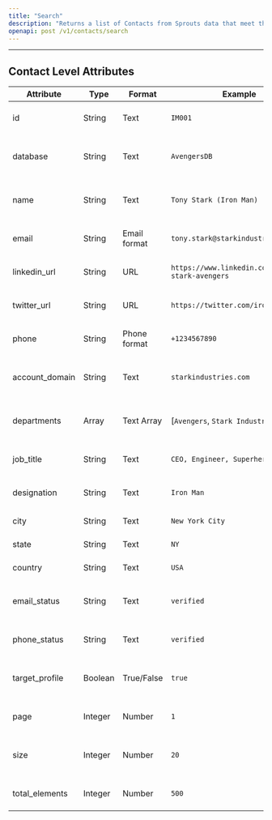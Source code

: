 ```yaml
---
title: "Search"
description: "Returns a list of Contacts from Sprouts data that meet the specified search criteria"
openapi: post /v1/contacts/search
---
```

---
## Contact Level Attributes
| Attribute        | Type       | Format           | Example                             | Description                                  |
|------------------|------------|------------------|-------------------------------------|----------------------------------------------|
| id               | String     | Text             | `IM001`                              | Unique identifier for Iron Man                |
| database         | String     | Text             | `AvengersDB`                        | Database storing Iron Man`s information      |
| name             | String     | Text             | `Tony Stark (Iron Man)`              | Full name and superhero alias                |
| email            | String     | Email format     | `tony.stark@starkindustries.com`   | Email address of Tony Stark                  |
| linkedin_url      | String     | URL              | `https://www.linkedin.com/in/tony-stark-avengers`       | LinkedIn profile URL of Tony Stark  |
| twitter_url       | String     | URL              | `https://twitter.com/iron_man`      | Twitter profile URL of Iron Man              |
| phone            | String     | Phone format     | `+1234567890`                       | Phone number of Tony Stark                   |
| account_domain   | String     | Text             | `starkindustries.com`               | Domain associated with Stark Industries       |
| departments      | Array      | Text Array       | [`Avengers`, `Stark Industries`]    | Organizations Tony Stark is associated with  |
| job_title         | String     | Text             | `CEO, Engineer, Superhero`           | Job roles and superhero title                |
| designation      | String     | Text             | `Iron Man`                          | Specific designation as Iron Man             |
| city             | String     | Text             | `New York City`                     | City of residence                            |
| state            | String     | Text             | `NY`                                | State or region                              |
| country          | String     | Text             | `USA`                               | Country of residence                         |
| email_status      | String     | Text             | `verified`                            | Status of Tony Stark`s email account         |
| phone_status      | String     | Text             | `verified`                            | Status of Tony Stark`s phone                 |
| target_profile    | Boolean    | True/False       | `true`                                | Indicates if Tony Stark`s profile is targeted|
| page             | Integer    | Number           | `1`                                   | Current page number in database              |
| size             | Integer    | Number           | `20`                                  | Number of records displayed per page         |
| total_elements    | Integer    | Number           | `500`                                 | Total number of records for Iron Man         |

